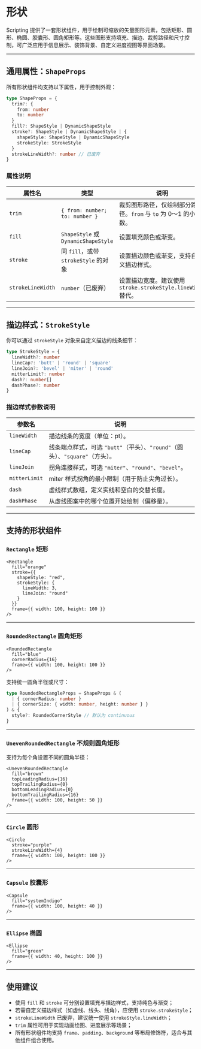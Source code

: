 # 形状 
        
Scripting 提供了一套形状组件，用于绘制可缩放的矢量图形元素，包括矩形、圆形、椭圆、胶囊形、圆角矩形等。这些图形支持填充、描边、裁剪路径和尺寸控制，可广泛应用于信息展示、装饰背景、自定义进度视图等界面场景。

---

## 通用属性：`ShapeProps`

所有形状组件均支持以下属性，用于控制外观：

```ts
type ShapeProps = {
  trim?: {
    from: number
    to: number
  }
  fill?: ShapeStyle | DynamicShapeStyle
  stroke?: ShapeStyle | DynamicShapeStyle | {
    shapeStyle: ShapeStyle | DynamicShapeStyle
    strokeStyle: StrokeStyle
  }
  strokeLineWidth?: number // 已废弃
}
```

### 属性说明

| 属性名               | 类型                                 | 说明                                             |
| ----------------- | ---------------------------------- | ---------------------------------------------- |
| `trim`            | `{ from: number; to: number }`     | 裁剪图形路径，仅绘制部分路径。`from` 与 `to` 为 0～1 的小数。        |
| `fill`            | `ShapeStyle` 或 `DynamicShapeStyle` | 设置填充颜色或渐变。                                     |
| `stroke`          | 同 `fill`，或带 `strokeStyle` 的对象      | 设置描边颜色或渐变，支持自定义描边样式。                           |
| `strokeLineWidth` | `number`（已废弃）                      | 设置描边宽度。建议使用 `stroke.strokeStyle.lineWidth` 替代。 |

---

## 描边样式：`StrokeStyle`

你可以通过 `strokeStyle` 对象来自定义描边的线条细节：

```ts
type StrokeStyle = {
  lineWidth?: number
  lineCap?: 'butt' | 'round' | 'square'
  lineJoin?: 'bevel' | 'miter' | 'round'
  mitterLimit?: number
  dash?: number[]
  dashPhase?: number
}
```

### 描边样式参数说明

| 参数名           | 说明                                                   |
| ------------- | ---------------------------------------------------- |
| `lineWidth`   | 描边线条的宽度（单位：pt）。                                      |
| `lineCap`     | 线条端点样式，可选 `"butt"`（平头）、`"round"`（圆头）、`"square"`（方头）。 |
| `lineJoin`    | 拐角连接样式，可选 `"miter"`、`"round"`、`"bevel"`。             |
| `mitterLimit` | miter 样式拐角的最小限制（用于防止尖角过长）。                           |
| `dash`        | 虚线样式数组，定义实线和空白的交替长度。                                 |
| `dashPhase`   | 从虚线图案中的哪个位置开始绘制（偏移量）。                                |

---

## 支持的形状组件

### `Rectangle` 矩形

```tsx
<Rectangle
  fill="orange"
  stroke={{
    shapeStyle: "red",
    strokeStyle: {
      lineWidth: 3,
      lineJoin: "round"
    }
  }}
  frame={{ width: 100, height: 100 }}
/>
```

---

### `RoundedRectangle` 圆角矩形

```tsx
<RoundedRectangle
  fill="blue"
  cornerRadius={16}
  frame={{ width: 100, height: 100 }}
/>
```

支持统一圆角半径或尺寸：

```ts
type RoundedRectangleProps = ShapeProps & (
  | { cornerRadius: number }
  | { cornerSize: { width: number, height: number } }
) & {
  style?: RoundedCornerStyle // 默认为 continuous
}
```

---

### `UnevenRoundedRectangle` 不规则圆角矩形

支持为每个角设置不同的圆角半径：

```tsx
<UnevenRoundedRectangle
  fill="brown"
  topLeadingRadius={16}
  topTrailingRadius={0}
  bottomLeadingRadius={0}
  bottomTrailingRadius={16}
  frame={{ width: 100, height: 50 }}
/>
```

---

### `Circle` 圆形

```tsx
<Circle
  stroke="purple"
  strokeLineWidth={4}
  frame={{ width: 100, height: 100 }}
/>
```

---

### `Capsule` 胶囊形

```tsx
<Capsule
  fill="systemIndigo"
  frame={{ width: 100, height: 40 }}
/>
```

---

### `Ellipse` 椭圆

```tsx
<Ellipse
  fill="green"
  frame={{ width: 40, height: 100 }}
/>
```

---

## 使用建议

* 使用 `fill` 和 `stroke` 可分别设置填充与描边样式，支持纯色与渐变；
* 若需自定义描边样式（如虚线、线头、线角），应使用 `stroke.strokeStyle`；
* `strokeLineWidth` 已废弃，建议统一使用 `strokeStyle.lineWidth`；
* `trim` 属性可用于实现动画绘图、进度展示等场景；
* 所有形状组件均支持 `frame`、`padding`、`background` 等布局修饰符，适合与其他组件组合使用。
